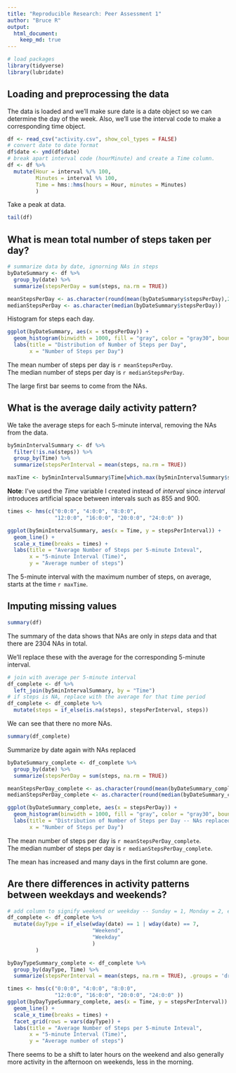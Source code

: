 ```yaml
---
title: "Reproducible Research: Peer Assessment 1"
author: "Bruce R"
output: 
  html_document:
    keep_md: true
---
```


```r
# load packages
library(tidyverse)
library(lubridate)

```


## Loading and preprocessing the data

The data is loaded and we'll make sure date is a date object so we can determine
the day of the week. Also, we'll use the interval code to make a corresponding time object.

```r
df <- read_csv("activity.csv", show_col_types = FALSE)
# convert date to date format
df$date <- ymd(df$date)
# break apart interval code (hourMinute) and create a Time column.
df <- df %>% 
  mutate(Hour = interval %/% 100,
         Minutes = interval %% 100,
         Time = hms::hms(hours = Hour, minutes = Minutes)
         )

```

Take a peak at data.

```r
tail(df)
```


## What is mean total number of steps taken per day?

```r
# summarize data by date, ignorning NAs in steps
byDateSummary <- df %>% 
  group_by(date) %>% 
  summarize(stepsPerDay = sum(steps, na.rm = TRUE))

meanStepsPerDay <- as.character(round(mean(byDateSummary$stepsPerDay),2))
medianStepsPerDay <- as.character(median(byDateSummary$stepsPerDay))
```

Histogram for steps each day.

```r
ggplot(byDateSummary, aes(x = stepsPerDay)) +
  geom_histogram(binwidth = 1000, fill = "gray", color = "gray30", boundary = 0) +
  labs(title = "Distribution of Number of Steps per Day",
       x = "Number of Steps per Day")
```

The mean number of steps per day is `r meanStepsPerDay`.  
The median number of steps per day is `r medianStepsPerDay`.

The large first bar seems to come from the NAs.

## What is the average daily activity pattern?

We take the average steps for each 5-minute interval, removing the NAs from the data. 

```r
by5minIntervalSummary <- df %>% 
  filter(!is.na(steps)) %>% 
  group_by(Time) %>% 
  summarize(stepsPerInterval = mean(steps, na.rm = TRUE))

maxTime <- by5minIntervalSummary$Time[which.max(by5minIntervalSummary$stepsPerInterval)]

```

**Note**: I've used the *Time* variable I created instead of *interval* since *interval* 
introduces artificial space between intervals such as 855 and 900.

```r
times <- hms(c("0:0:0", "4:0:0", "8:0:0", 
               "12:0:0", "16:0:0", "20:0:0", "24:0:0" ))

ggplot(by5minIntervalSummary, aes(x = Time, y = stepsPerInterval)) +
  geom_line() +
  scale_x_time(breaks = times) +
  labs(title = "Average Number of Steps per 5-minute Inteval",
       x = "5-minute Interval (Time)",
       y = "Average number of steps")

```

The 5-minute interval with the maximum number of steps, on average, starts at the time `r maxTime`.  

## Imputing missing values

```r
summary(df)
```

The summary of the data shows that NAs are only in *steps* data and that there
are 2304 NAs in total.

We'll replace these with the average for the corresponding 5-minute interval.

```r
# join with average per 5-minute interval
df_complete <- df %>% 
  left_join(by5minIntervalSummary, by = "Time")
# if steps is NA, replace with the average for that time period
df_complete <- df_complete %>% 
  mutate(steps = if_else(is.na(steps), stepsPerInterval, steps))
```

We can see that there no more NAs.

```r
summary(df_complete)
```

Summarize by date again with NAs replaced

```r
byDateSummary_complete <- df_complete %>% 
  group_by(date) %>% 
  summarize(stepsPerDay = sum(steps, na.rm = TRUE))

meanStepsPerDay_complete <- as.character(round(mean(byDateSummary_complete$stepsPerDay),2))
medianStepsPerDay_complete <- as.character(round(median(byDateSummary_complete$stepsPerDay)))

```


```r
ggplot(byDateSummary_complete, aes(x = stepsPerDay)) +
  geom_histogram(binwidth = 1000, fill = "gray", color = "gray30", boundary = 0) +
  labs(title = "Distribution of Number of Steps per Day -- NAs replaced",
       x = "Number of Steps per Day")
```

The mean number of steps per day is `r meanStepsPerDay_complete`.  
The median number of steps per day is `r medianStepsPerDay_complete`.

The mean has increased and many days in the first column are gone.

## Are there differences in activity patterns between weekdays and weekends?

```r
# add column to signify weekend or weekday -- Sunday = 1, Monday = 2, etc.
df_complete <- df_complete %>% 
  mutate(dayType = if_else(wday(date) == 1 | wday(date) == 7,
                           "Weekend",
                           "Weekday"
                           )
         )

byDayTypeSummary_complete <- df_complete %>% 
  group_by(dayType, Time) %>% 
  summarize(stepsPerInterval = mean(steps, na.rm = TRUE), .groups = 'drop')
```

```r
times <- hms(c("0:0:0", "4:0:0", "8:0:0", 
               "12:0:0", "16:0:0", "20:0:0", "24:0:0" ))
ggplot(byDayTypeSummary_complete, aes(x = Time, y = stepsPerInterval)) +
  geom_line() +
  scale_x_time(breaks = times) +
  facet_grid(rows = vars(dayType)) +
  labs(title = "Average Number of Steps per 5-minute Inteval",
       x = "5-minute Interval (Time)",
       y = "Average number of steps")
```
 
 There seems to be a shift to later hours on the weekend and also generally more
 activity in the afternoon on weekends, less in the morning.
